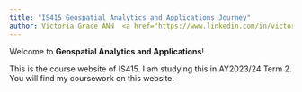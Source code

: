 ```yaml
---
title: "IS415 Geospatial Analytics and Applications Journey"
author: Victoria Grace ANN  <a href="https://www.linkedin.com/in/victoriagraceann2021/"><img src="img/linkedin_logo.png" alt="LinkedIn logo" width="30"></a> <a href="https://github.com/guacodemoleh"><img src="img/github_logo.png" alt="Github logo" width="30"></a>
---
```


Welcome to **Geospatial Analytics and Applications**!

This is the course website of IS415. I am studying this in AY2023/24 Term 2. You will find my coursework on this website.
